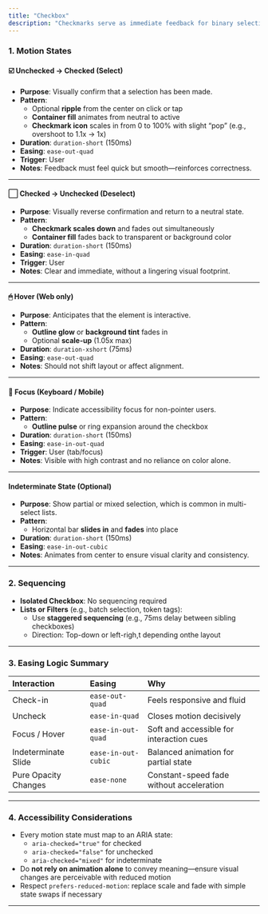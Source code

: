 ```yaml
---
title: "Checkbox"
description: "Checkmarks serve as immediate feedback for binary selections. Motion reinforces clarity, reinforces intent, and ensures accessibility across input methods."
---
```


### 1. Motion States

#### ☑️ **Unchecked → Checked (Select)**

- **Purpose**: Visually confirm that a selection has been made.
- **Pattern**:
  - Optional **ripple** from the center on click or tap
  - **Container fill** animates from neutral to active
  - **Checkmark icon** scales in from 0 to 100% with slight “pop” (e.g., overshoot to 1.1x → 1x)
- **Duration**: `duration-short` (150ms)
- **Easing**: `ease-out-quad`
- **Trigger**: User
- **Notes**: Feedback must feel quick but smooth—reinforces correctness.

---

#### ⬜ **Checked → Unchecked (Deselect)**

- **Purpose**: Visually reverse confirmation and return to a neutral state.
- **Pattern**:
  - **Checkmark scales down** and fades out simultaneously
  - **Container fill** fades back to transparent or background color
- **Duration**: `duration-short` (150ms)
- **Easing**: `ease-in-quad`
- **Trigger**: User
- **Notes**: Clear and immediate, without a lingering visual footprint.

---

#### 🖱 **Hover (Web only)**

- **Purpose**: Anticipates that the element is interactive.
- **Pattern**:
  - **Outline glow** or **background tint** fades in
  - Optional **scale-up** (1.05x max)
- **Duration**: `duration-xshort` (75ms)
- **Easing**: `ease-out-quad`
- **Notes**: Should not shift layout or affect alignment.

---

#### 🎯 **Focus (Keyboard / Mobile)**

- **Purpose**: Indicate accessibility focus for non-pointer users.
- **Pattern**:
  - **Outline pulse** or ring expansion around the checkbox
- **Duration**: `duration-short` (150ms)
- **Easing**: `ease-in-out-quad`
- **Trigger**: User (tab/focus)
- **Notes**: Visible with high contrast and no reliance on color alone.

---

#### **Indeterminate State** (Optional)

- **Purpose**: Show partial or mixed selection, which is common in multi-select lists.
- **Pattern**:
  - Horizontal bar **slides in** and **fades** into place
- **Duration**: `duration-short` (150ms)
- **Easing**: `ease-in-out-cubic`
- **Notes**: Animates from center to ensure visual clarity and consistency.

---

### 2. Sequencing

- **Isolated Checkbox**: No sequencing required
- **Lists or Filters** (e.g., batch selection, token tags):
  - Use **staggered sequencing** (e.g., 75ms delay between sibling checkboxes)
  - Direction: Top-down or left-righ,t depending onthe  layout

---

### 3. Easing Logic Summary

| **Interaction**      | **Easing**          | **Why**                                  |
| :------------------- | :------------------ | :--------------------------------------- |
| Check-in             | `ease-out-quad`     | Feels responsive and fluid               |
| Uncheck              | `ease-in-quad`      | Closes motion decisively                 |
| Focus / Hover        | `ease-in-out-quad`  | Soft and accessible for interaction cues |
| Indeterminate Slide  | `ease-in-out-cubic` | Balanced animation for partial state     |
| Pure Opacity Changes | `ease-none`         | Constant-speed fade without acceleration |

---

### 4. Accessibility Considerations

- Every motion state must map to an ARIA state:
  - `aria-checked="true"` for checked
  - `aria-checked="false"` for unchecked
  - `aria-checked="mixed"` for indeterminate
- Do **not rely on animation alone** to convey meaning—ensure visual changes are perceivable with reduced motion
- Respect `prefers-reduced-motion`: replace scale and fade with simple state swaps if necessary

---